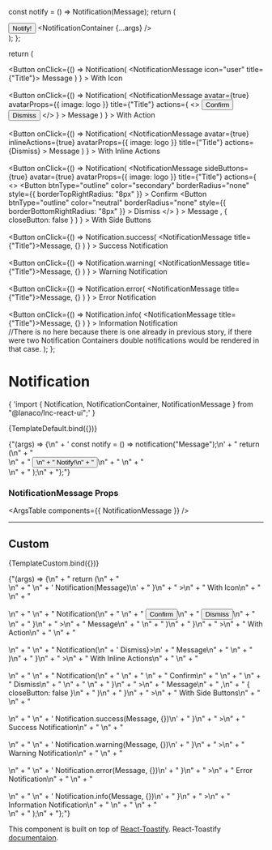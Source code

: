 
<Meta title="Feedback/Notification" component={NotificationContainer} />

  const notify = () =>
    Notification(<NotificationMessage>Message</NotificationMessage>);
  return (
    <div>
      <Button onClick={notify}>Notify!</Button>
      <NotificationContainer {...args} />
    </div>
  );
};

  return (
    <div>
      <Button
        onClick={() =>
          Notification(
            <NotificationMessage icon="user" title={"Title"}>
              Message
            </NotificationMessage>
          )
        }
      >
        With Icon
      </Button>
      <br />
      <br />
      <Button
        onClick={() =>
          Notification(
            <NotificationMessage
              avatar={true}
              avatarProps={{ image: logo }}
              title={"Title"}
              actions={
                <>
                  <Button>Confirm</Button>
                  <Button>Dismiss</Button>
                </>
              }
            >
              Message
            </NotificationMessage>
          )
        }
      >
        With Action
      </Button>
      <br />
      <br />
      <Button
        onClick={() =>
          Notification(
            <NotificationMessage
              avatar={true}
              inlineActions={true}
              avatarProps={{ image: logo }}
              title={"Title"}
              actions={<a>Dismiss</a>}
            >
              Message
            </NotificationMessage>
          )
        }
      >
        With Inline Actions
      </Button>
      <br />
      <br />
      <Button
        onClick={() =>
          Notification(
            <NotificationMessage
              sideButtons={true}
              avatar={true}
              avatarProps={{ image: logo }}
              title={"Title"}
              actions={
                <>
                  <Button
                    btnType="outline"
                    color="secondary"
                    borderRadius="none"
                    style={{ borderTopRightRadius: "8px" }}
                  >
                    Confirm
                  </Button>
                  <Button
                    btnType="outline"
                    color="neutral"
                    borderRadius="none"
                    style={{ borderBottomRightRadius: "8px" }}
                  >
                    Dismiss
                  </Button>
                </>
              }
            >
              Message
            </NotificationMessage>,
            { closeButton: false }
          )
        }
      >
        With Side Buttons
      </Button>
      <br />
      <br />
      <Button
        onClick={() =>
          Notification.success(
            <NotificationMessage title={"Title"}>Message</NotificationMessage>,
            {}
          )
        }
      >
        Success Notification
      </Button>
      <br />
      <br />
      <Button
        onClick={() =>
          Notification.warning(
            <NotificationMessage title={"Title"}>Message</NotificationMessage>,
            {}
          )
        }
      >
        Warning Notification
      </Button>
      <br />
      <br />
      <Button
        onClick={() =>
          Notification.error(
            <NotificationMessage title={"Title"}>Message</NotificationMessage>,
            {}
          )
        }
      >
        Error Notification
      </Button>
      <br />
      <br />
      <Button
        onClick={() =>
          Notification.info(
            <NotificationMessage title={"Title"}>Message</NotificationMessage>,
            {}
          )
        }
      >
        Information Notification
      </Button>
    </div>
    //There is no <NotificationContainer /> here because there is one already in previous story, if there were two Notification Containers double notifications would be rendered in that case.
  );
};

# Notification

<SyntaxHighlighter language="jsx" style={nord}>
  {
    'import { Notification, NotificationContainer, NotificationMessage } from "@lanaco/lnc-react-ui";'
  }
</SyntaxHighlighter>

<Story name="Default">{TemplateDefault.bind({})}</Story>

<SyntaxHighlighter language="jsx" style={nord}>
  {"(args) => {\n" +
    ' const notify = () => notification("Message");\n' +
    "   return (\n" +
    "     <div>\n" +
    "       <Button onClick={notify}>\n" +
    "         Notify!\n" +
    "       </Button>\n" +
    "       <NotificationContainer {...args} />\n" +
    "     </div>\n" +
    " );\n" +
    "};"}
</SyntaxHighlighter>

<ArgsTable story="Default" />

### NotificationMessage Props

<ArgsTable components={{ NotificationMessage }} />

---

## Custom

<Story name="Custom">{TemplateCustom.bind({})}</Story>

<SyntaxHighlighter language="jsx" style={nord}>
  {"(args) => {\n" +
    " return (\n" +
    "   <div>\n" +
    "     <Button\n" +
    "       onClick={() =>\n" +
    '         Notification(<NotificationMessage icon="user" title={"Title"}>Message</NotificationMessage>)\n' +
    "       }\n" +
    "     >\n" +
    "       With Icon\n" +
    "     </Button>\n" +
    "     <br /><br />\n" +
    "     <Button\n" +
    "       onClick={() =>\n" +
    "         Notification(\n" +
    "           <NotificationMessage\n" +
    "             avatar={true}\n" +
    "             avatarProps={{ image: logo }}\n" +
    '             title={"Title"}\n' +
    "             actions={\n" +
    "              <>\n" +
    "               <Button>Confirm</Button>\n" +
    "               <Button>Dismiss</Button>\n" +
    "              </>\n" +
    "             }\n" +
    "           >\n" +
    "             Message\n" +
    "           </NotificationMessage>\n" +
    "          )\n" +
    "       }\n" +
    "     >\n" +
    "       With Action\n" +
    "     </Button>\n" +
    "     <br /><br />\n" +
    "     <Button\n" +
    "       onClick={() =>\n" +
    "         Notification(\n" +
    '           <NotificationMessage avatar={true} inlineActions={true} avatarProps={{ image: logo }} title={"Title"} actions={<a>Dismiss</a>}>\n' +
    "             Message\n" +
    "           </NotificationMessage>\n" +
    "          )\n" +
    "         }\n" +
    "     >\n" +
    "       With Inline Actions\n" +
    "     </Button>\n" +
    "     <br /><br />\n" +
    "     <Button\n" +
    "       onClick={() =>\n" +
    "         Notification(\n" +
    "          <NotificationMessage\n" +
    "             sideButtons={true}\n" +
    "             avatar={true}\n" +
    "             avatarProps={{ image: logo }}\n" +
    '             title={"Title"}\n' +
    "             actions={\n" +
    "             <>\n" +
    "               <Button\n" +
    '                 btnType="outline"\n' +
    '                 color="secondary"\n' +
    '                 borderRadius="none"\n' +
    '                 style={{ borderTopRightRadius: "8px" }}\n' +
    "                >\n" +
    "                 Confirm\n" +
    "               </Button>\n" +
    "               <Button\n" +
    '                 btnType="outline"\n' +
    '                 color="neutral"\n' +
    '                 borderRadius="none"\n' +
    '                 style={{ borderBottomRightRadius: "8px" }}\n' +
    "               >\n" +
    "                 Dismiss\n" +
    "               </Button>\n" +
    "             </>\n" +
    "             }\n" +
    "          >\n" +
    "           Message\n" +
    "          </NotificationMessage>,\n" +
    "          { closeButton: false }\n" +
    "         )\n" +
    "       }\n" +
    "     >\n" +
    "       With Side Buttons\n" +
    "     </Button>\n" +
    "     <br /><br />\n" +
    "     <Button\n" +
    "       onClick={() =>\n" +
    '         Notification.success(<NotificationMessage title={"Title"}>Message</NotificationMessage>, {})\n' +
    "       }\n" +
    "     >\n" +
    "       Success Notification\n" +
    "     </Button>\n" +
    "     <br /><br />\n" +
    "     <Button\n" +
    "       onClick={() =>\n" +
    '         Notification.warning(<NotificationMessage title={"Title"}>Message</NotificationMessage>, {})\n' +
    "       }\n" +
    "     >\n" +
    "       Warning Notification\n" +
    "     </Button>\n" +
    "     <br /><br />\n" +
    "     <Button\n" +
    "       onClick={() =>\n" +
    '         Notification.error(<NotificationMessage title={"Title"}>Message</NotificationMessage>, {})\n' +
    "       }\n" +
    "     >\n" +
    "       Error Notification\n" +
    "     </Button>\n" +
    "     <br /><br />\n" +
    "     <Button\n" +
    "       onClick={() =>\n" +
    '         Notification.info(<NotificationMessage title={"Title"}>Message</NotificationMessage>, {})\n' +
    "       }\n" +
    "     >\n" +
    "       Information Notification\n" +
    "     </Button>\n" +
    "     <NotificationContainer {...args} />\n" +
    "   </div>\n" +
    " );\n" +
    "};"}
</SyntaxHighlighter>

This component is built on top of [React-Toastify](https://www.npmjs.com/package/react-toastify). React-Toastify [documentaion](https://fkhadra.github.io/react-toastify/use-a-custom-close-button-or-remove-it/).
